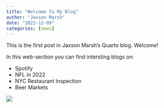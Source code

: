 ```yaml
---
title: "Welcome To My Blog"
author: "Jaxson Marsh"
date: "2023-12-09"
categories: [news]
---
```


This is the first post in Jaxson Marsh's Quarto blog. Welcome!

In this web-section you can find intersting blogs on:

- Spotify
- NFL in 2022
- NYC Restaurant Inspection
- Beer Markets

![](blog.webp)

